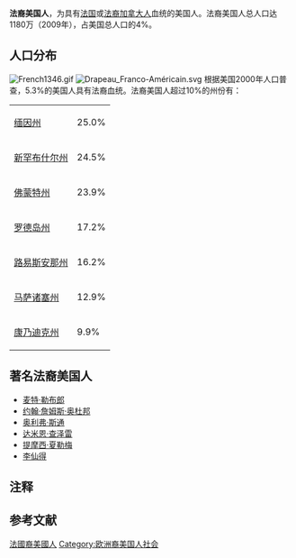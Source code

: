 {{Infobox ethnic group
| native_name_lang = 
| flag= [[File:Drapeau_Franco-Américain.svg|70px]]
| group= 法国裔美国人
| native_name= French Americans<br>Franco-Américains
| image= French ancestry in the USA and Canada.svg
| image_caption= 法裔美国人和法裔加拿大人占各州和省人口的百分比。{{efn|This map does not display data of people identifying solely as Acadian/Cajun, Creole, French-Canadian, Haitian, Métis or Québécois alone, due to the difficulty of determining overlap for multiple-ancestry or ethnicity responses. Many identified with "French" Census responses in the United States and Canada will have some overlap with "French – French-Canadian" and "French – Cajun", "Haitian – French" and other responses.}}
| total= '''10,329,465'''<ref name="Census 2013, ACS Ancestry estimates">{{cite web |url=http://factfinder.census.gov/faces/tableservices/jsf/pages/productview.xhtml?pid=ACS_10_1YR_B04003&prodType=table |title=2013 ACS Ancestry estimates |publisher=Factfinder2.census.gov |date=2013 |access-date=2015-10-15 |archive-url=https://archive.today/20200212222747/http://factfinder.census.gov/faces/tableservices/jsf/pages/productview.xhtml?pid=ACS_10_1YR_B04003&prodType=table |archive-date=2020-02-12 |url-status=dead }}</ref><br />{{small|'''~3%''' of the U.S. population (2013)}}<br />
8,228,623 (only French)<br/>2,100,842 (French Canadian)
| popplace= 主要分布在[[新英格兰|新英格兰]]和[[路易斯安那州|路易斯安那州]]，在美国其他邻近地区有较小的社区，[[加州|加州]]的人口最多。
| langs= [[法语|法语]]<br>
[[美式英语|美式英语]]
| rels= 大多信奉[[罗马天主教|罗马天主教]]，少部分信奉[[新教|新教]]
| related= [[法裔加拿大人|法裔加拿大人]]
}}
'''法裔美国人'''，为具有[[法国|法国]]或[[法裔加拿大人|法裔加拿大人]]血统的美国人。法裔美国人总人口达1180万（2009年），占美国总人口的4%。

==人口分布==
[[File:French1346.gif|thumb]]
[[File:Drapeau_Franco-Américain.svg|thumb]]
根据美国2000年人口普查，5.3%的美国人具有法裔血统。法裔美国人超过10%的州份有：

{| style="background:none;"
|-
| [[缅因州|缅因州]] || 25.0% </tr>
| [[新罕布什尔州|新罕布什尔州]] || 24.5% </tr>
| [[佛蒙特州|佛蒙特州]] || 23.9% </tr>
| [[罗德岛州|罗德岛州]] || 17.2% </tr>
| [[路易斯安那州|路易斯安那州]] || 16.2% </tr>
| [[马萨诸塞州|马萨诸塞州]] || 12.9% </tr>
| [[康乃迪克州|康乃迪克州]] || 9.9% </tr>
|}

== 著名法裔美国人 ==
* [[麦特·勒布郎|麦特·勒布郎]]
* [[约翰·詹姆斯·奥杜邦|约翰·詹姆斯·奥杜邦]]
* [[奥利弗·斯通|奥利弗·斯通]]
* [[达米恩·查泽雷|达米恩·查泽雷]]
* [[提摩西·夏勒梅|提摩西·夏勒梅]]
*[[李仙得|李仙得]]

==注释==
{{Notelist|30em}}

==参考文献==
{{Reflist|2}}

[[Category:法國裔美國人|]]
[[Category:欧洲裔美国人社会|Category:欧洲裔美国人社会]]